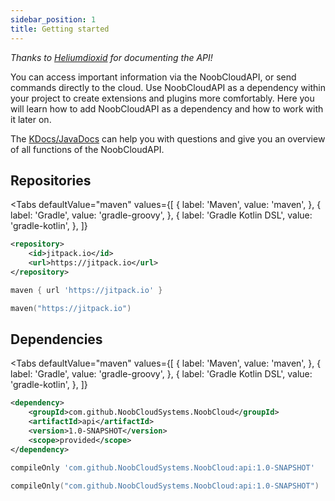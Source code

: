 ```yaml
---
sidebar_position: 1
title: Getting started
---
```



*Thanks to [Heliumdioxid](https://github.com/Heliumdioxid) for documenting the API!*

You can access important information via the NoobCloudAPI, or send commands directly to the cloud. Use NoobCloudAPI as a dependency within your project to create extensions and plugins more comfortably. Here you will learn how to add NoobCloudAPI as a dependency and how to work with it later on.

The [KDocs/JavaDocs](https://noobcloudsystems.github.io/docs/noobcloud) can help you with questions and give you an overview of all functions of the NoobCloudAPI.

## Repositories

<Tabs
  defaultValue="maven"
  values={[
      { label: 'Maven', value: 'maven', },
      { label: 'Gradle', value: 'gradle-groovy', },
      { label: 'Gradle Kotlin DSL', value: 'gradle-kotlin', },
  ]}
>
<TabItem value="maven">

```xml
<repository>
    <id>jitpack.io</id>
    <url>https://jitpack.io</url>
</repository>
```

</TabItem>
<TabItem value="gradle-groovy">

```groovy
maven { url 'https://jitpack.io' }
```

</TabItem>
<TabItem value="gradle-kotlin">

```kotlin
maven("https://jitpack.io")
```

</TabItem>
</Tabs>

## Dependencies

<Tabs
  defaultValue="maven"
  values={[
      { label: 'Maven', value: 'maven', },
      { label: 'Gradle', value: 'gradle-groovy', },
      { label: 'Gradle Kotlin DSL', value: 'gradle-kotlin', },
  ]}
>
<TabItem value="maven">

```xml
<dependency>
    <groupId>com.github.NoobCloudSystems.NoobCloud</groupId>
    <artifactId>api</artifactId>
    <version>1.0-SNAPSHOT</version>
    <scope>provided</scope>
</dependency>
```

</TabItem>
<TabItem value="gradle-groovy">

```groovy
compileOnly 'com.github.NoobCloudSystems.NoobCloud:api:1.0-SNAPSHOT'
```

</TabItem>
<TabItem value="gradle-kotlin">

```kotlin
compileOnly("com.github.NoobCloudSystems.NoobCloud:api:1.0-SNAPSHOT")
```

</TabItem>
</Tabs>